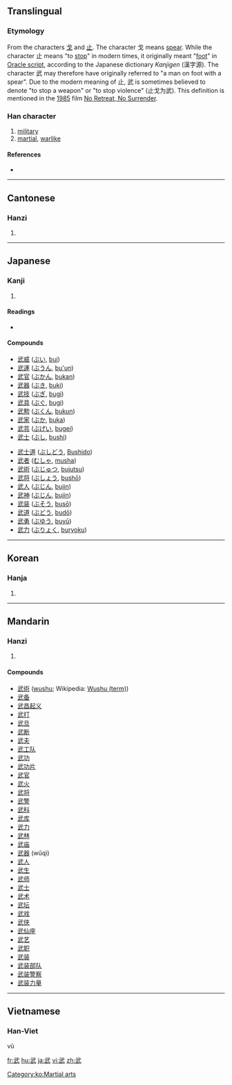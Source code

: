 ==Translingual==

===Etymology===
From the characters [[戈]] and [[止]]. The character 戈 means [[spear]]. While the character 止 means "to [[stop]]" in modern times, it originally meant "[[foot]]" in [[w:Oracle script|Oracle script]], according to the Japanese dictionary ''Kanjigen'' (漢字源). The character 武 may therefore have originally referred to "a man on foot with a spear".  Due to the modern meaning of 止, 武 is sometimes believed to denote "to stop a weapon" or "to stop violence" (止戈为武). This definition is mentioned in the [[w:1985|1985]] film [[w:No Retreat, No Surrender|No Retreat, No Surrender]].

===Han character===
{{Han char|rn=77|rad=止|as=04|sn=8|four=1314<sub>0</sub>|canj=一心卜中一 (MPYLM)}}

# [[military]]
# [[martial]], [[warlike]]

====References====
* {{Han ref|kx=0575.090|dkj=16273|dj=0965.080|hdz=21439.050|uh=6B66|ud=27494|bh=AA5A|bd=43610}}

----

==Cantonese==

===Hanzi===
{{yue-hanzi|jyut=|y=mou5}}

# {{defn|Cantonese}}

----

==Japanese==

===Kanji===
{{ja-kanji|grade=5|rs=止04}}

# {{defn|Japanese}}

====Readings====
* {{ja-readings|kanon=[[ぶ]] (bu)|goon=[[む]] (mu)|kun=[[たけし]] (takeshi)}}

====Compounds====
{{top2}}
* [[武威]] ([[ぶい]], [[bui]])
* [[武運]] ([[ぶうん]], [[bu'un]])
* [[武官]] ([[ぶかん]], [[bukan]])
* [[武器]] ([[ぶき]], [[buki]])
* [[武技]] ([[ぶぎ]], [[bugi]])
* [[武具]] ([[ぶぐ]], [[bugi]])
* [[武勲]] ([[ぶくん]], [[bukun]])
* [[武家]] ([[ぶか]], [[buka]])
* [[武芸]] ([[ぶげい]], [[bugei]])
* [[武士]] ([[ぶし]], [[bushi]])
{{mid2}}
* [[武士道]] ([[ぶしどう]], [[Bushido]])
* [[武者]] ([[むしゃ]], [[musha]])
* [[武術]] ([[ぶじゅつ]], [[bujutsu]])
* [[武将]] ([[ぶしょう]], [[bushō]])
* [[武人]] ([[ぶじん]], [[bujin]])
* [[武神]] ([[ぶじん]], [[bujin]])
* [[武装]] ([[ぶそう]], [[busō]])
* [[武道]] ([[ぶどう]], [[budō]])
* [[武勇]] ([[ぶゆう]], [[buyū]])
* [[武力]] ([[ぶりょく]], [[buryoku]])
{{bottom}}

----

==Korean==

===Hanja===
{{ko-hanja|hangeul=무|eumhun=|rv=mu|mr=mu|y=mu}}

# {{defn|Korean}}

[[Category:ko:Martial arts]]

----

==Mandarin==

===Hanzi===
{{cmn-hanzi|pin=[[wǔ]] ([[wu3]])|wg=wu<sup>3</sup>}}

# {{defn|Mandarin}}

====Compounds====
* [[武術]] ([[wushu]]; Wikipedia: [[w:Wushu (term)|Wushu (term)]])
* [[武备]]
* [[武昌起义]]
* [[武打]]
* [[武旦]]
* [[武断]]
* [[武夫]]
* [[武工队]]
* [[武功]]
* [[武功片]]
* [[武官]]
* [[武火]]
* [[武将]]
* [[武警]]
* [[武科]]
* [[武库]]
* [[武力]]
* [[武林]]
* [[武庙]]
* [[武器]] (wǔqì)
* [[武人]]
* [[武生]]
* [[武师]]
* [[武士]]
* [[武术]]
* [[武坛]]
* [[武戏]]
* [[武侠]]
* [[武仙座]]
* [[武艺]]
* [[武职]]
* [[武装]]
* [[武装部队]]
* [[武装警察]]
* [[武装力量]]

----

==Vietnamese==

===Han-Viet===
{{rfc-header|Han-Viet}}
vũ

[[fr:武]]
[[hu:武]]
[[ja:武]]
[[vi:武]]
[[zh:武]]